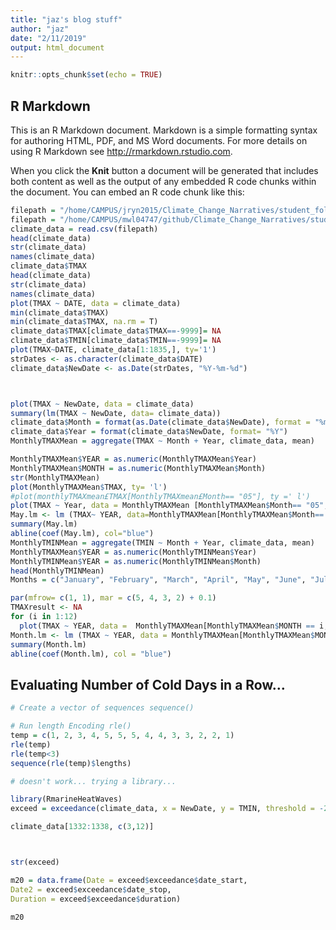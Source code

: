 ```yaml
---
title: "jaz's blog stuff"
author: "jaz"
date: "2/11/2019"
output: html_document
---
```


```r
knitr::opts_chunk$set(echo = TRUE)
```

## R Markdown

This is an R Markdown document. Markdown is a simple formatting syntax for authoring HTML, PDF, and MS Word documents. For more details on using R Markdown see <http://rmarkdown.rstudio.com>.

When you click the **Knit** button a document will be generated that includes both content as well as the output of any embedded R code chunks within the document. You can embed an R code chunk like this:

```r
filepath = "/home/CAMPUS/jryn2015/Climate_Change_Narratives/student_folders/Randle/chicagodata.csv"
filepath = "/home/CAMPUS/mwl04747/github/Climate_Change_Narratives/student_folders/Randle/chicagodata.csv"
climate_data = read.csv(filepath)
head(climate_data)
str(climate_data)
names(climate_data)
climate_data$TMAX
head(climate_data)
str(climate_data)
names(climate_data)
plot(TMAX ~ DATE, data = climate_data)
min(climate_data$TMAX)
min(climate_data$TMAX, na.rm = T)
climate_data$TMAX[climate_data$TMAX==-9999]= NA
climate_data$TMIN[climate_data$TMIN==-9999]= NA
plot(TMAX~DATE, climate_data[1:1835,], ty='1')
strDates <- as.character(climate_data$DATE)
climate_data$NewDate <- as.Date(strDates, "%Y-%m-%d")



plot(TMAX ~ NewDate, data = climate_data)
summary(lm(TMAX ~ NewDate, data= climate_data))
climate_data$Month = format(as.Date(climate_data$NewDate), format = "%m")
climate_data$Year = format(climate_data$NewDate, format= "%Y")
MonthlyTMAXMean = aggregate(TMAX ~ Month + Year, climate_data, mean)

MonthlyTMAXMean$YEAR = as.numeric(MonthlyTMAXMean$Year)
MonthlyTMAXMean$MONTH = as.numeric(MonthlyTMAXMean$Month)
str(MonthlyTMAXMean)
plot(MonthlyTMAXMean$TMAX, ty= 'l')
#plot(monthlyTMAXmean£TMAX[MonthlyTMAXmean£Month== "05"], ty =' l')
plot(TMAX ~ Year, data = MonthlyTMAXMean [MonthlyTMAXMean$Month== "05",], ty= 'l', xlim=c(1950,2020))
May.lm <- lm (TMAX~ YEAR, data=MonthlyTMAXMean[MonthlyTMAXMean$Month== "05",])
summary(May.lm)
abline(coef(May.lm), col="blue")
MonthlyTMINMean = aggregate(TMIN ~ Month + Year, climate_data, mean)
MonthlyTMAXMean$YEAR = as.numeric(MonthlyTMINMean$Year)
MonthlyTMINMean$YEAR = as.numeric(MonthlyTMINMean$Month)
head(MonthlyTMINMean)
Months = c("January", "February", "March", "April", "May", "June", "July", "August", "September", "October", "November", "December")

par(mfrow= c(1, 1), mar = c(5, 4, 3, 2) + 0.1)
TMAXresult <- NA
for (i in 1:12)
  plot(TMAX ~ YEAR, data =  MonthlyTMAXMean[MonthlyTMAXMean$MONTH == i,], ty= "l", las = 1, xlim = c(1928, 2020), main = Months [i])
Month.lm <- lm (TMAX ~ YEAR, data = MonthlyTMAXMean[MonthlyTMAXMean$MONTH == i,])
summary(Month.lm)
abline(coef(Month.lm), col = "blue")


```

## Evaluating Number of Cold Days in a Row...


```r
# Create a vector of sequences sequence()

# Run length Encoding rle()
temp = c(1, 2, 3, 4, 5, 5, 5, 4, 4, 3, 3, 2, 2, 1)
rle(temp)
rle(temp<3)
sequence(rle(temp)$lengths)

# doesn't work... trying a library...

library(RmarineHeatWaves)
exceed = exceedance(climate_data, x = NewDate, y = TMIN, threshold = -20, below = TRUE, min_duration = 4, join_across_gaps = TRUE, max_gap = 2, max_pad_length = 3)

climate_data[1332:1338, c(3,12)]



str(exceed)

m20 = data.frame(Date = exceed$exceedance$date_start, 
Date2 = exceed$exceedance$date_stop, 
Duration = exceed$exceedance$duration)

m20
```


